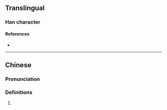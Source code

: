 {{character info}}
{{character info|0x2F8E6}}
==Translingual==

===Han character===
{{Han char|rn=75|rad=木|as=08|sn=12|four=42960|canj=DVVW|ids=⿰木甾}}

====References====
* {{Han ref|kx=0537.040|dkj=15033|dj=0924.090|hdz=21242.060|uh=6914|ud=26900|bh=D9C4|bd=55748}}

----

==Chinese==
{{zh-forms}}

===Pronunciation===
{{zh-pron
|m=zī
|c=zi1
|mc=
|oc=y
|cat=
}}

===Definitions===
{{zh-hanzi}}

# {{rfdef|zh}}